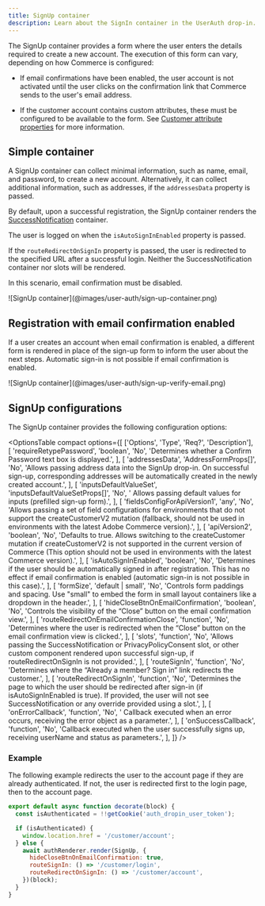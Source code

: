 ```yaml
---
title: SignUp container
description: Learn about the SignIn container in the UserAuth drop-in.
---
```



The SignUp container provides a form where the user enters the details required to create a new account. The execution of this form can vary, depending on how Commerce is configured:

- If email confirmations have been enabled, the user account is not activated until the user clicks on the confirmation link that Commerce sends to the user's email address.

- If the customer account contains custom attributes, these must be configured to be available to the form. See [Customer attribute properties](https://experienceleague.adobe.com/en/docs/commerce-admin/customers/customer-accounts/attributes/attribute-properties) for more information.

## Simple container

A SignUp container can collect minimal information, such as name, email, and password, to create a new account. Alternatively, it can collect additional information, such as addresses, if the `addressesData` property is passed.

By default, upon a successful registration, the SignUp container renders the [SuccessNotification](https://experienceleague.adobe.com/developer/commerce/storefront/dropins/user-auth/containers/success-notification/) container.

The user is logged on when the `isAutoSignInEnabled` property is passed.

If the `routeRedirectOnSignIn` property is passed, the user is redirected to the specified URL after a successful login. Neither the SuccessNotification container nor slots will be rendered.

In this scenario, email confirmation must be disabled.

<Diagram caption="SignIn standard login container">
  ![SignUp container](@images/user-auth/sign-up-container.png)
</Diagram>

## Registration with email confirmation enabled

If a user creates an account when email confirmation is enabled, a different form is rendered in place of the sign-up form to inform the user about the next steps. Automatic sign-in is not possible if email confirmation is enabled.

<Diagram caption="SignIn standard login container">
  ![SignUp container](@images/user-auth/sign-up-verify-email.png)
</Diagram>

## SignUp configurations

The SignUp container provides the following configuration options:

<OptionsTable
  compact
  options={[
    ['Options', 'Type', 'Req?', 'Description'],
    [
      'requireRetypePassword',
      'boolean',
      'No',
      'Determines whether a Confirm Password text box is displayed.',
    ],
    [
      'addressesData',
      'AddressFormProps[]',
      'No',
      'Allows passing address data into the SignUp drop-in. On successful sign-up, corresponding addresses will be automatically created in the newly created account.',
    ],
    [
      'inputsDefaultValueSet',
      'inputsDefaultValueSetProps[]',
      'No',
      ' Allows passing default values for inputs (prefilled sign-up form).',
    ],
    [
      'fieldsConfigForApiVersion1',
      'any',
      'No',
      'Allows passing a set of field configurations for environments that do not support the createCustomerV2 mutation (fallback, should not be used in environments with the latest Adobe Commerce version).',
    ],
    [
      'apiVersion2',
      'boolean',
      'No',
      'Defaults to true. Allows switching to the createCustomer mutation if createCustomerV2 is not supported in the current version of Commerce (This option should not be used in environments with the latest Commerce version).',
    ],
    [
      'isAutoSignInEnabled',
      'boolean',
      'No',
      'Determines if the user should be automatically signed in after registration. This has no effect if email confirmation is enabled (automatic sign-in is not possible in this case).',
    ],
    [
      'formSize',
      'default | small',
      'No',
      'Controls form paddings and spacing. Use "small" to embed the form in small layout containers like a dropdown in the header.',
    ],
    [
      'hideCloseBtnOnEmailConfirmation',
      'boolean',
      'No',
      'Controls the visibility of the “Close” button on the email confirmation view.',
    ],
    [
      'routeRedirectOnEmailConfirmationClose',
      'function',
      'No',
      'Determines where the user is redirected when the “Close” button on the email confirmation view is clicked.',
    ],
    [
      'slots',
      'function',
      'No',
      'Allows passing the SuccessNotification or PrivacyPolicyConsent slot, or other custom component rendered upon successful sign-up, if routeRedirectOnSignIn is not provided.',
    ],
    [
      'routeSignIn',
      'function',
      'No',
      'Determines where the “Already a member? Sign in” link redirects the customer.',
    ],
    [
      'routeRedirectOnSignIn',
      'function',
      'No',
      'Determines the page to which the user should be redirected after sign-in (if isAutoSignInEnabled is true). If provided, the user will not see SuccessNotification or any override provided using a slot.',
    ],
    [
      'onErrorCallback',
      'function',
      'No',
      ' Callback executed when an error occurs, receiving the error object as a parameter.',
    ],
    [
      'onSuccessCallback',
      'function',
      'No',
      'Callback executed when the user successfully signs up, receiving userName and status as parameters.',
    ],
  ]}
/>

### Example

The following example redirects the user to the account page if they are already authenticated. If not, the user is redirected first to the login page, then to the account page.

```javascript
export default async function decorate(block) {
  const isAuthenticated = !!getCookie('auth_dropin_user_token');

  if (isAuthenticated) {
    window.location.href = '/customer/account';
  } else {
    await authRenderer.render(SignUp, {
      hideCloseBtnOnEmailConfirmation: true,
      routeSignIn: () => '/customer/login',
      routeRedirectOnSignIn: () => '/customer/account',
    })(block);
  }
}
```
